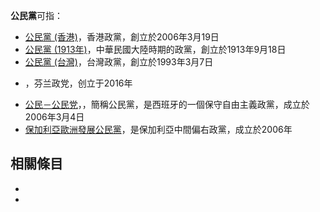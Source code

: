 '''公民黨'''可指：
* [[公民黨_(香港)|公民黨 (香港)]]，香港政黨，創立於2006年3月19日
* [[公民黨_(1913年)|公民黨 (1913年)]]，中華民國大陸時期的政黨，創立於1913年9月18日
* [[公民黨_(台灣)|公民黨 (台灣)]]，台灣政黨，創立於1993年3月7日
*{{tsl|fi|Kansalaispuolue|公民党 (芬兰)}}，芬兰政党，创立于2016年
* [[公民－公民党|公民－公民党]]，，簡稱公民黨，是西班牙的一個保守自由主義政黨，成立於2006年3月4日
* [[保加利亞歐洲發展公民黨|保加利亞歐洲發展公民黨]]，是保加利亞中間偏右政黨，成立於2006年

== 相關條目 ==
*{{lookfrom}}
*{{lookfrom|公民党}}

{{disambig|G公|Cat=三字政黨消歧義}}
